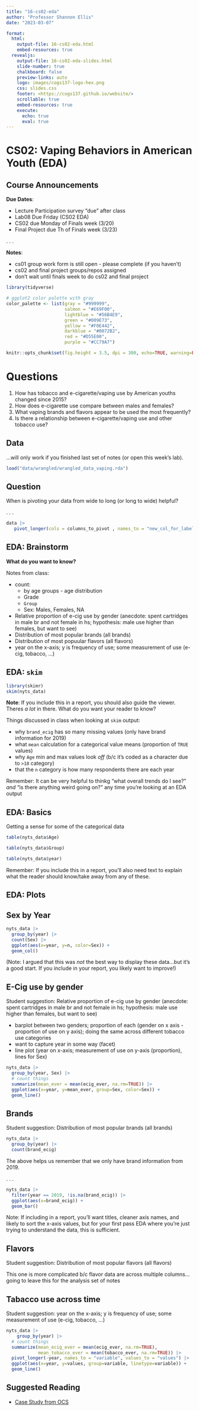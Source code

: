 ```yaml
---
title: "16-cs02-eda"
author: "Professor Shannon Ellis"
date: "2023-03-07"

format:
  html: 
    output-file: 16-cs02-eda.html
    embed-resources: true
  revealjs:
    output-file: 16-cs02-eda-slides.html
    slide-number: true
    chalkboard: false 
    preview-links: auto
    logo: images/cogs137-logo-hex.png
    css: slides.css
    footer: <https://cogs137.github.io/website/>
    scrollable: true
    embed-resources: true
    execute:
      echo: true
      eval: true
---
```


# CS02: Vaping Behaviors in American Youth (EDA) {background-color="#92A86A"}



## Course Announcements {.smaller}

**Due Dates**:

- Lecture Participation survey "due" after class
- Lab08 Due Friday (CS02 EDA)
- CS02 due Monday of Finals week (3/20)
- Final Project due Th of Finals week (3/23)

. . .

**Notes**:

- cs01 group work form is still open - please complete (if you haven't)
- cs02 and final project groups/repos assigned
- don't wait until finals week to do cs02 and final project



```r
library(tidyverse)

# ggplot2 color palette with gray
color_palette <- list(gray = "#999999", 
                      salmon = "#E69F00", 
                      lightblue = "#56B4E9", 
                      green = "#009E73", 
                      yellow = "#F0E442", 
                      darkblue = "#0072B2", 
                      red = "#D55E00", 
                      purple = "#CC79A7")

knitr::opts_chunk$set(fig.height = 3.5, dpi = 300, echo=TRUE, warning=FALSE, message=FALSE) 
```


# Questions {background-color="#92A86A"}

1. How has tobacco and e-cigarette/vaping use by American youths changed since 2015?
2. How does e-cigarette use compare between males and females?
3. What vaping brands and flavors appear to be used the most frequently?
4. Is there a relationship between e-cigarette/vaping use and other tobacco use?


## Data

...will only work if you finished last set of notes (or open this week's lab).

```r
load("data/wrangled/wrangled_data_vaping.rda")
```

## Question

When is pivoting your data from wide to long (or long to wide) helpful?

. . . 

```r
data |>
   pivot_longer(cols = columns_to_pivot , names_to = "new_col_for_labels" , values_to = "new_col_for_values")
```


## EDA: Brainstorm

**What do you want to know?**

Notes from class:

- count:
  - by age groups - age distribution
  - Grade
  - `Group`
  - Sex: Males, Females, NA
- Relative proportion of e-cig use by gender (anecdote: spent cartridges in male br and not female in hs; hypothesis: male use higher than females, but want to see)
- Distribution of most popular brands (all brands)
- Distribution of most popuular flavors (all flavors)
- year on the x-axis; y is frequency of use; some measurement of use (e-cig, tobacco, ...)

## EDA: `skim`

```r
library(skimr)
skim(nyts_data)
```

**Note**: If you include this in a report, you should also guide the viewer. Theres *a lot* in there. What do you want your reader to know?

Things discussed in class when looking at `skim` output:

- why `brand_ecig` has so many missing values (only have brand information for 2019)
- what `mean` calculation for a categorical value means (proportion of `TRUE` values)
- why `Age` min and max values look *off* (b/c it's coded as a character due to `>18` category)
- that the `n` category is how many respondents there are each year

Remember: It can be very helpful to thinkg "what overall trends do I see?" *and* "is there anything weird going on?" any time you're looking at an EDA output

## EDA: Basics

Getting a sense for some of the categorical data

```r
table(nyts_data$Age)
```

```r
table(nyts_data$Group)
```

```r
table(nyts_data$year)
```

Remember: If you include this in a report, you'll also need text to explain what the reader should know/take away from any of these.

## EDA: Plots 

## Sex by Year

```r
nyts_data |>
  group_by(year) |>
  count(Sex) |> 
  ggplot(aes(x=year, y=n, color=Sex)) + 
  geom_col()
```

(Note: I argued that this was *not* the best way to display these data...but it's a good start. If you include in your report, you likely want to improve!)

## E-Cig use by gender

Student suggestion: Relative proportion of e-cig use by gender (anecdote: spent cartridges in male br and not female in hs; hypothesis: male use higher than females, but want to see)

- barplot between two genders; proportion of each (gender on x axis - proportion of use on y axis); doing the same across different tobacco use categories
- want to capture year in some way (facet)
- line plot (year on x-axis; measurement of use on y-axis (proportion), lines for Sex)
```r
nyts_data |>
  group_by(year, Sex) |>
  # count things 
  summarize(mean_ever = mean(ecig_ever, na.rm=TRUE)) |>
  ggplot(aes(x=year, y=mean_ever, group=Sex, color=Sex)) +
  geom_line()
```

## Brands

Student suggestion: Distribution of most popular brands (all brands)

```r
nyts_data |> 
  group_by(year) |>
  count(brand_ecig)
```

The above helps us remember that we only have brand information from 2019.

. . . 

```r
nyts_data |> 
  filter(year == 2019, !is.na(brand_ecig)) |> 
  ggplot(aes(x=brand_ecig)) +
  geom_bar()
```

Note: If including in a report, you'll want titles, cleaner axis names, and likely to sort the x-axis values, but for your first pass EDA where you're just trying to understand the data, this is sufficient.

## Flavors

Student suggestion: Distribution of most popular flavors (all flavors)

This one is more complicated b/c flavor data are across multiple columns...going to leave this for the analysis set of notes

## Tabacco use across time

Student suggestion: year on the x-axis; y is frequency of use; some measurement of use (e-cig, tobacco, ...)

```r
nyts_data |>
    group_by(year) |>
  # count things 
  summarize(mean_ecig_ever = mean(ecig_ever, na.rm=TRUE),
            mean_tobacco_ever = mean(tobacco_ever, na.rm=TRUE)) |>
  pivot_longer(-year, names_to = "variable", values_to = "values") |>
  ggplot(aes(x=year, y=values, group=variable, linetype=variable)) +
  geom_line()
```


## Suggested Reading

-   [Case Study from OCS](https://www.opencasestudies.org/ocs-bp-vaping-case-study/)

